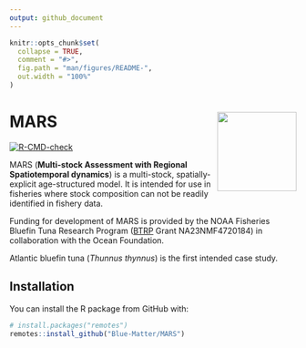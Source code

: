 ```yaml
---
output: github_document
---
```


<!-- README.md is generated from README.Rmd. Please edit that file -->

```r
knitr::opts_chunk$set(
  collapse = TRUE,
  comment = "#>",
  fig.path = "man/figures/README-",
  out.width = "100%"
)
```


# MARS <img src="man/figures/README-hex.png" align="right" height="139" />
 
<!-- badges: start -->
[![R-CMD-check](https://github.com/Blue-Matter/MSA/actions/workflows/R-CMD-check.yaml/badge.svg)](https://github.com/Blue-Matter/MSA/actions/workflows/R-CMD-check.yaml)
<!-- badges: end -->

MARS (**Multi-stock Assessment with Regional Spatiotemporal dynamics**) is a multi-stock, spatially-explicit age-structured model. 
It is intended for use in fisheries where stock composition can not be readily identified in fishery data. 

Funding for development of MARS is provided by the NOAA Fisheries Bluefin Tuna Research Program ([BTRP](https://www.fisheries.noaa.gov/grant/bluefin-tuna-research-program) Grant NA23NMF4720184) in collaboration with the Ocean Foundation.

Atlantic bluefin tuna (*Thunnus thynnus*) is the first intended case study.

## Installation

You can install the R package from GitHub with:

```r
# install.packages("remotes")
remotes::install_github("Blue-Matter/MARS")
```
